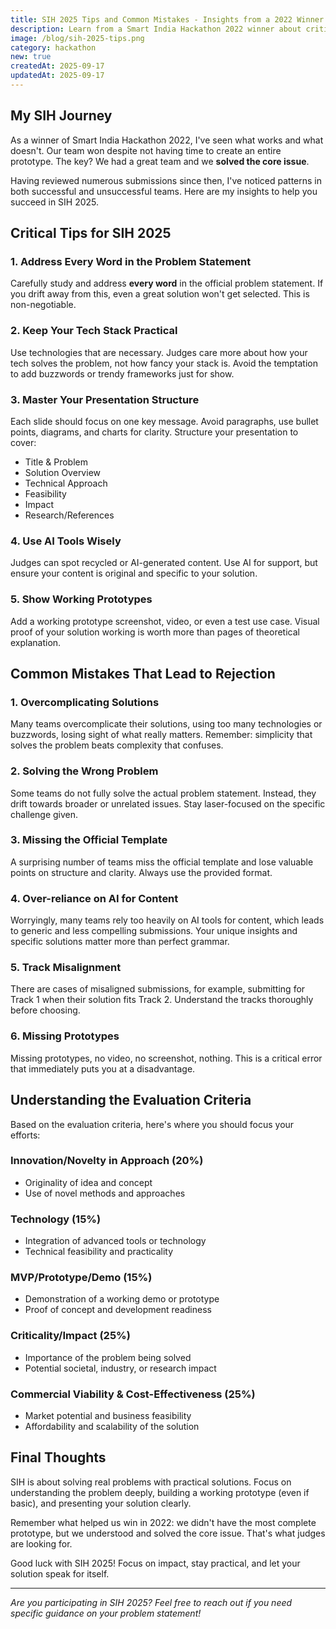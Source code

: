 ```yaml
---
title: SIH 2025 Tips and Common Mistakes - Insights from a 2022 Winner
description: Learn from a Smart India Hackathon 2022 winner about critical tips for success and common mistakes to avoid in SIH 2025
image: /blog/sih-2025-tips.png
category: hackathon
new: true
createdAt: 2025-09-17
updatedAt: 2025-09-17
---
```


## My SIH Journey

As a winner of Smart India Hackathon 2022, I've seen what works and what doesn't. Our team won despite not having time to create an entire prototype. The key? We had a great team and we **solved the core issue**.

Having reviewed numerous submissions since then, I've noticed patterns in both successful and unsuccessful teams. Here are my insights to help you succeed in SIH 2025.

## Critical Tips for SIH 2025

### 1. Address Every Word in the Problem Statement

Carefully study and address **every word** in the official problem statement. If you drift away from this, even a great solution won't get selected. This is non-negotiable.

### 2. Keep Your Tech Stack Practical

Use technologies that are necessary. Judges care more about how your tech solves the problem, not how fancy your stack is. Avoid the temptation to add buzzwords or trendy frameworks just for show.

### 3. Master Your Presentation Structure

Each slide should focus on one key message. Avoid paragraphs, use bullet points, diagrams, and charts for clarity. Structure your presentation to cover:

- Title & Problem
- Solution Overview
- Technical Approach
- Feasibility
- Impact
- Research/References

### 4. Use AI Tools Wisely

Judges can spot recycled or AI-generated content. Use AI for support, but ensure your content is original and specific to your solution.

### 5. Show Working Prototypes

Add a working prototype screenshot, video, or even a test use case. Visual proof of your solution working is worth more than pages of theoretical explanation.

## Common Mistakes That Lead to Rejection

### 1. Overcomplicating Solutions

Many teams overcomplicate their solutions, using too many technologies or buzzwords, losing sight of what really matters. Remember: simplicity that solves the problem beats complexity that confuses.

### 2. Solving the Wrong Problem

Some teams do not fully solve the actual problem statement. Instead, they drift towards broader or unrelated issues. Stay laser-focused on the specific challenge given.

### 3. Missing the Official Template

A surprising number of teams miss the official template and lose valuable points on structure and clarity. Always use the provided format.

### 4. Over-reliance on AI for Content

Worryingly, many teams rely too heavily on AI tools for content, which leads to generic and less compelling submissions. Your unique insights and specific solutions matter more than perfect grammar.

### 5. Track Misalignment

There are cases of misaligned submissions, for example, submitting for Track 1 when their solution fits Track 2. Understand the tracks thoroughly before choosing.

### 6. Missing Prototypes

Missing prototypes, no video, no screenshot, nothing. This is a critical error that immediately puts you at a disadvantage.

## Understanding the Evaluation Criteria

Based on the evaluation criteria, here's where you should focus your efforts:

### Innovation/Novelty in Approach (20%)

- Originality of idea and concept
- Use of novel methods and approaches

### Technology (15%)

- Integration of advanced tools or technology
- Technical feasibility and practicality

### MVP/Prototype/Demo (15%)

- Demonstration of a working demo or prototype
- Proof of concept and development readiness

### Criticality/Impact (25%)

- Importance of the problem being solved
- Potential societal, industry, or research impact

### Commercial Viability & Cost-Effectiveness (25%)

- Market potential and business feasibility
- Affordability and scalability of the solution

## Final Thoughts

SIH is about solving real problems with practical solutions. Focus on understanding the problem deeply, building a working prototype (even if basic), and presenting your solution clearly.

Remember what helped us win in 2022: we didn't have the most complete prototype, but we understood and solved the core issue. That's what judges are looking for.

Good luck with SIH 2025! Focus on impact, stay practical, and let your solution speak for itself.

---

_Are you participating in SIH 2025? Feel free to reach out if you need specific guidance on your problem statement!_
